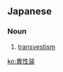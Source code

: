 ==Japanese==
{{ja-kanjitab|い|せい|そう|yomi=on}}

===Noun===
{{ja-noun|いせいそう}}

# [[transvestism]]

[[ko:異性装]]